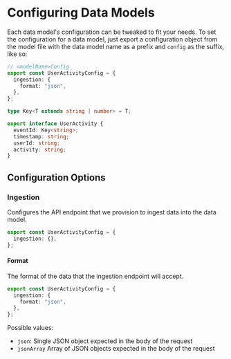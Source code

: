 # Configuring Data Models

Each data model's configuration can be tweaked to fit your needs.
To set the configuration for a data model, just export a configuration object from the model file
with the data model name as a prefix and `config` as the suffix, like so:

```ts filename="UserActivity.ts" copy
// <modelName>Config
export const UserActivityConfig = {
  ingestion: {
    format: "json",
  },
};

type Key<T extends string | number> = T;

export interface UserActivity {
  eventId: Key<string>;
  timestamp: string;
  userId: string;
  activity: string;
}
```

## Configuration Options

### Ingestion

Configures the API endpoint that we provision to ingest data into the data model.

```ts copy
export const UserActivityConfig = {
  ingestion: {},
};
```

#### Format

The format of the data that the ingestion endpoint will accept.

```ts copy
export const UserActivityConfig = {
  ingestion: {
    format: "json",
  },
};
```

Possible values:

- `json`: Single JSON object expected in the body of the request
- `jsonArray` Array of JSON objects expected in the body of the request
